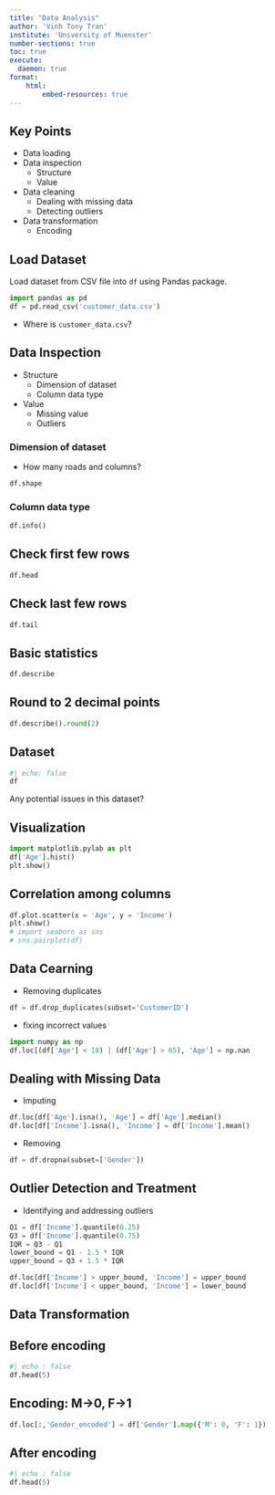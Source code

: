 ---
title: "Data Analysis"
author: 'Vinh Tony Tran'
institute: 'University of Muenster'
number-sections: true
toc: true
execute: 
  daemon: true
format: 
    html:
        embed-resources: true
---

## Key Points

- Data loading
- Data inspection
  - Structure
  - Value
- Data cleaning
  - Dealing with missing data
  - Detecting outliers
- Data transformation
  - Encoding


## Load Dataset

Load dataset from CSV file into `df` using Pandas package.
```{python}
import pandas as pd
df = pd.read_csv('customer_data.csv')
```

-  Where is `customer_data.csv`?

## Data Inspection

- Structure
  - Dimension of dataset
  - Column data type
- Value
  - Missing value
  - Outliers

### Dimension of dataset 
-  How many roads and columns?


```{python}
df.shape
```

### Column data type


```{python}
df.info()
```

## Check first few rows


```{python}
df.head
```

## Check last few rows


```{python}
df.tail
```

## Basic statistics


```{python}
df.describe
```

## Round to 2 decimal points


```{python}
df.describe().round(2)
```

## Dataset

```{python}
#| echo: false
df
```

Any potential issues in this dataset?


## Visualization


```{python}
import matplotlib.pylab as plt
df['Age'].hist()
plt.show()
```

## Correlation among columns

```{python}
df.plot.scatter(x = 'Age', y = 'Income')
plt.show()
# import seaborn as sns
# sns.pairplot(df)
```

## Data Cearning

-  Removing duplicates 

```{python}
df = df.drop_duplicates(subset='CustomerID')
```

-  fixing incorrect values


```{python}
import numpy as np
df.loc[(df['Age'] < 18) | (df['Age'] > 65), 'Age'] = np.nan
```

## Dealing with Missing Data

-  Imputing

```{python}
df.loc[df['Age'].isna(), 'Age'] = df['Age'].median()
df.loc[df['Income'].isna(), 'Income'] = df['Income'].mean()
```

-  Removing

```{python}
df = df.dropna(subset=['Gender'])
```

## Outlier Detection and Treatment

-  Identifying and addressing outliers

```{python}
Q1 = df['Income'].quantile(0.25)
Q3 = df['Income'].quantile(0.75)
IQR = Q3 - Q1
lower_bound = Q1 - 1.5 * IQR
upper_bound = Q3 + 1.5 * IQR

df.loc[df['Income'] > upper_bound, 'Income'] = upper_bound
df.loc[df['Income'] < upper_bound, 'Income'] = lower_bound
```

## Data Transformation

## Before encoding 


```{python}
#| echo : false
df.head(5)
```

## Encoding: M->0, F->1

```{python}
df.loc[:,'Gender_encoded'] = df['Gender'].map({'M': 0, 'F': 1})
```

## After encoding
```{python}
#| echo : false
df.head(5)
```